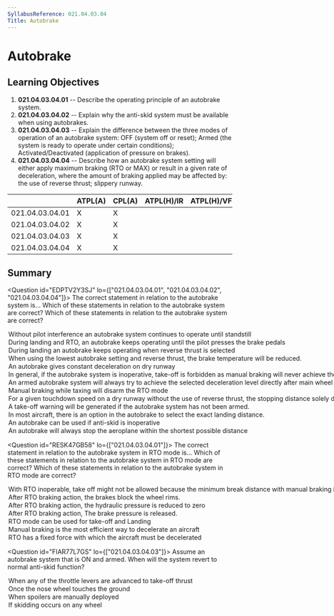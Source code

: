 ```yaml
---
SyllabusReference: 021.04.03.04
Title: Autobrake
---
```


# Autobrake

## Learning Objectives

1.  **021.04.03.04.01** -- Describe the operating principle of an autobrake
    system.
2.  **021.04.03.04.02** -- Explain why the anti-skid system must be available
    when using autobrakes.
3.  **021.04.03.04.03** -- Explain the difference between the three modes of
    operation of an autobrake system: OFF (system off or reset); Armed (the
    system is ready to operate under certain conditions); Activated/Deactivated
    (application of pressure on brakes).
4.  **021.04.03.04.04** -- Describe how an autobrake system setting will either
    apply maximum braking (RTO or MAX) or result in a given rate of
    deceleration, where the amount of braking applied may be affected by: the
    use of reverse thrust; slippery runway.

|                 | ATPL(A) | CPL(A) | ATPL(H)/IR | ATPL(H)/VFR | CPL(H) | IR  | CBIR(A) |
| --------------- | ------- | ------ | ---------- | ----------- | ------ | --- | ------- |
| 021.04.03.04.01 | X       | X      |            |             |        |     |         |
| 021.04.03.04.02 | X       | X      |            |             |        |     |         |
| 021.04.03.04.03 | X       | X      |            |             |        |     |         |
| 021.04.03.04.04 | X       | X      |            |             |        |     |         |

## Summary

<Question id="EDPTV2Y3SJ" lo={["021.04.03.04.01", "021.04.03.04.02", "021.04.03.04.04"]}>
  <Text variant="oneCorrect">
    The correct statement in relation to the autobrake system is...
  </Text>
<Text variant="oneTwo">
  Which of these statements in relation to the autobrake system are correct?
</Text>
<Text variant="multipleCorrect" select={5}>
  Which of these statements in relation to the autobrake system are correct?
</Text>
<Option
  correct
  why="This is true, and required by technical requirements for type certification."
>
  Without pilot interference an autobrake system continues to operate until
  standstill
</Option>
<Option correct>
  During landing and RTO, an autobrake keeps operating until the pilot presses
  the brake pedals
</Option>
<Option correct>
  During landing an autobrake keeps operating when reverse thrust is selected
</Option>
<Option correct>
  When using the lowest autobrake setting and reverse thrust, the brake
  temperature will be reduced.
</Option>
<Option
  correct
  why="The autobrake system maintains a pre-selected deceleration rate, adapting the brake force as the plane slows down, or as other means of breaking become active (i.e: thrust reverser). Do not confuse with RTO mode where all the available brake pressure is applied!"
>
  An autobrake gives constant deceleration on dry runway
</Option>
<Option why="Although the second part of the statement is correct, an INOP autobrake just increases the Take off distance required. If enough runway is available, take off is still allowed.">
  In general, if the autobrake system is inoperative, take-off is forbidden as
  manual braking will never achieve the brake rate of the autobrake system.
</Option>
<Option why="Not correct since in most aircraft the autobrake engages a couple of seconds after touch down">
  An armed autobrake system will always try to achieve the selected deceleration
  level directly after main wheel touchdown
</Option>
<Option why="RTO is only disabled if braking occurs above a relatively high speed (90kts for a 737-800).">
  Manual braking while taxing will disarm the RTO mode
</Option>
<Option why="Not correct since it also depends on pressure altitude, temperature, and a myriad of other factors">
  For a given touchdown speed on a dry runway without the use of reverse thrust,
  the stopping distance solely depends on the selected ABS setting and weight of
  the aeroplane.
</Option>
<Option why="This is not necessarily true, and depends a lot on aircraft type.">
  A take-off warning will be generated if the autobrake system has not been
  armed.
</Option>
<Option>
  In most aircraft, there is an option in the autobrake to select the exact
  landing distance.
</Option>
<Option why="Aerobraking with INOP anti-skid would result in a hydroplaning aircraft for wet runways which is not a good idea.">
  An autobrake can be used if anti-skid is inoperative
</Option>

  <Option why="This is not correct, as the autobrake maintains a constant deceleration ratio. Only in RTO mode is the deceleration rate maximum">
    An autobrake will always stop the aeroplane within the shortest possible
    distance
  </Option>
</Question>

<Question id="RESK47GB58" lo={["021.04.03.04.01"]}>
  <Text variant="oneCorrect">
    The correct statement in relation to the autobrake system in RTO mode is...
  </Text>
<Text variant="oneTwo">
  Which of these statements in relation to the autobrake system in RTO mode are
  correct?
</Text>
<Text variant="multipleCorrect" select={5}>
  Which of these statements in relation to the autobrake system in RTO mode are
  correct?
</Text>
<Option subject={[[]]}>
  With RTO inoperable, take off might not be allowed because the minimum break
  distance with manual braking is much longer.
</Option>
<Option subject={[[]]}>
  After RTO braking action, the brakes block the wheel rims.
</Option>
<Option why="After RTO braking action, brakes remain in the locked position, so pressure remains.">
  After RTO braking action, the hydraulic pressure is reduced to zero
</Option>
<Option why="After RTO braking action, brakes remain in the locked position.">
  After RTO braking action, The brake pressure is released.
</Option>
<Option>RTO mode can be used for take-off and Landing</Option>
<Option>
  Manual braking is the most efficient way to decelerate an aircraft
</Option>

  <Option why="the RTO applies a fixed hydraulic pressure, but the force that is applied varies with weight on the wheels.">
    RTO has a fixed force with which the aircraft must be decelerated
  </Option>
</Question>

<Question id="FIAR77L7GS" lo={["021.04.03.04.03"]}>
  <Text variant="oneCorrect">
    Assume an autobrake system that is ON and armed. When will the system revert
    to normal anti-skid function?
  </Text>
<Option subject={[[]]}>
  When any of the throttle levers are advanced to take-off thrust
</Option>

  <Option>Once the nose wheel touches the ground</Option>
  <Option>When spoilers are manually deployed</Option>
  <Option>If skidding occurs on any wheel</Option>
</Question>
